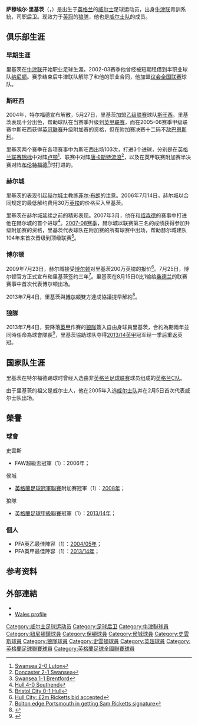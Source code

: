 {{noteta
|G1=足球
|G2=EPL
|T=zh-hans:萨穆埃尔·里基茨;zh-hk:森姆·歷格斯;zh-tw:薩穆埃爾·里基茨;
|1=zh-hans:萨穆埃尔·里基茨;zh-hk:森姆·歷格斯;zh-tw:薩穆埃爾·里基茨;
|2=zh-hans:里基茨;zh-hk:歷格斯;zh-tw:里基茨;
|3=zh-hans:菲尔·帕金森;zh-hk:法耶·柏坚逊;zh-tw:菲爾·帕金森;
}}
{{Infobox football biography 2
| playername          = 萨穆埃尔·里基茨<br />''Samuel Ricketts''
| image               = [[File:Sam_Ricketts.jpg|220px]]
| caption             = 
| fullname            = Samuel Derek Ricketts
| dateofbirth         = {{birth date and age|1981|10|11}}
| cityofbirth         = [[艾尔斯伯里|艾尔斯伯里]]
| countryofbirth      = [[英格兰|英格兰]]
| height              = {{height|m=1.85}}
| position            = 后卫
| currentclub         = [[谢斯伯利足球俱乐部|梳士貝利]]
| youthyears1         = 
| youthclubs1         = [[牛津联足球俱乐部|牛津联]]
| years1              = 2000−2003
| clubs1              = [[牛津联足球俱乐部|牛津联]]
| caps1               = 45
| goals1              = 1
| years2              = 2002−2003
| clubs2              = → [[紐尼頓鎮足球會|纳尼顿]]
| caps2               = 11
| goals2              = 1
| years3              = 2003−2004
| clubs3              = {{tsl|en|Telford United F.C.||特尔福德}}
| caps3               = 41
| goals3              = 4
| years4              = 2004−2006
| clubs4              = [[斯旺西城足球俱乐部|斯旺西]]
| caps4               = 89
| goals4              = 2
| years5              = 2006−2009
| clubs5              = [[赫尔城足球俱乐部|赫尔城]]
| caps5               = 113
| goals5              = 1
| years6              = 2009−2013
| clubs6              = [[博尔顿足球俱乐部|博尔顿]]
| caps6               = 96
| goals6              = 1
| years7              = 2013−2015
| clubs7              = [[伍尔弗汉普顿流浪足球俱乐部|狼隊]]
| caps7               = 48  
| goals7              = 2
| years8              = 2015–    
| clubs8              = → [[斯温登足球俱乐部|史雲頓]]  
| caps8               = 9 
| goals8              = 0
| years9              = 2015-2016 
| clubs9              = [[高云地利城足球会|高云地利城]]
| caps9               = 46
| goals9              = 1
| totalcaps = 495 | totalgoals = 12
| nationalyears1      = 2003−2004
| nationalteam1       = [[英格兰足球代表丙队|英格兰C队]]
| nationalcaps1       = 4
| nationalgoals1      = 1
| nationalyears2      = 2005−2014
| nationalteam2       = [[威尔士足球代表队|威尔士]]
| nationalcaps2       = 52
| nationalgoals2      = 0
| manageryears1       = 2018
| managerclubs1       = [[雷克斯汉姆足球俱乐部|域斯咸]]
| manageryears2       = 2018-
| managerclubs2       = [[谢斯伯利足球俱乐部|梳士貝利]]
| medaltemplates      = 
| club-update         = 2013年10月23日 (三) 21:00 (UTC)
| nationalteam-update = 
}}

'''萨穆埃尔·里基茨'''（{{lang-en|'''Samuel Derek "Sam" Ricketts'''}}，{{bd|1981年|10月11日|catIdx=Ricketts Samuel}}）是出生于[[英格兰|英格兰]]的[[威尔士|威尔士]]足球运动员，出身[[牛津联足球俱乐部|牛津联]]青訓系統，司职后卫。现效力于[[英冠|英冠]]的[[伍尔弗汉普顿流浪足球俱乐部|狼隊]]，他也是[[威尔士足球代表队|威尔士队]]的成员。

==俱乐部生涯==
===早期生涯===
里基茨在[[牛津联足球俱乐部|牛津联]]开始职业足球生涯。2002-03赛季他曾经被短期租借到半职业球队[[紐尼頓鎮足球會|纳尼顿]]。赛季结束后牛津联队解除了和他的职业合同，他加盟[[英格兰足球议会全国联赛|议会全国联赛]]球队{{tsl|en|Telford United F.C.||特尔福德}}。

===斯旺西===
2004年，特尔福德宣布解散，5月27日，里基茨加盟[[英格兰足球乙级联赛|乙级联赛]]球队[[斯旺西城足球俱乐部|斯旺西]]。里基茨表现十分出色，帮助球队在当赛季升级到[[英格兰足球甲级联赛|英甲联赛]]，而在2005-06赛季甲级联赛中斯旺西获得[[英格兰足球冠军联赛|英冠联赛]]升级附加赛的资格，但在附加赛决赛十二码不敌[[巴恩斯利足球俱乐部|巴恩斯利]]。

里基茨两个赛季在各项赛事中为斯旺西出场103次，打进3个进球，分别是在[[英格兰联赛锦标|英格兰联赛锦标]]中对阵[[卢顿足球俱乐部|卢顿]]<ref>[http://news.bbc.co.uk/sport1/hi/football/3677328.stm Swansea 2-0 Luton]{{en}}</ref>、联赛中对阵[[唐卡斯特流浪足球俱乐部|唐卡斯特流浪]]<ref>[http://news.bbc.co.uk/sport1/hi/football/eng_div_2/4516458.stm Doncaster 2-1 Swansea]{{en}}</ref>，以及在英甲联赛附加赛半决赛对阵[[布伦特福德足球俱乐部|布伦特福德]]<ref>[http://news.bbc.co.uk/sport1/hi/football/eng_div_2/4756027.stm Swansea 1-1 Brentford]{{en}}</ref>时打进的。

===赫尔城===
里基茨的表现引起[[赫尔城足球俱乐部|赫尔城]]主教练[[菲尔·布朗|菲尔·布朗]]的注意。2006年7月14日，赫尔城以合同规定的最低解约费用30万[[英镑|英镑]]的价格买入里基茨。

里基茨在赫尔城延续之前的精彩表现。2007年3月，他在和[[绍森德足球俱乐部|绍森德]]的赛事中打进他在赫尔城的首个进球<ref>[http://news.bbc.co.uk/sport1/hi/football/eng_div_1/6490979.stm Hull 4-0 Southend]{{en}}</ref>。[[2007年至2008年英格兰足球冠军联赛|2007-08赛季]]，赫尔城以联赛第三名的成绩获得参加升级附加赛的资格，里基茨代表球队在附加赛的所有球赛中出场，帮助赫尔城建队104年来首次晋级到顶级联赛<ref>[http://newsimg.bbc.co.uk/sport1/hi/football/eng_div_1/7416502.stm Bristol City 0-1 Hull]{{en}}</ref>。

===博尔顿===
2009年7月23日，赫尔城接受[[博尔顿足球俱乐部|博尔顿]]对里基茨200万英镑的报价<ref>[http://www.sporthull.co.uk/football/hull_city/tigers_news/displayarticle.php?ID=13443 Hull City: £2m Ricketts bid accepted]{{en}}</ref>。7月25日，博尔顿官方正式宣布和里基茨签约三年<ref>[http://www.mirror.co.uk/sport/football/2009/07/24/megson-swoops-to-boost-defence-115875-21543679 Bolton edge Portsmouth in getting Sam Ricketts signature]{{en}}</ref>。里基茨在8月15日0比1输给[[桑德兰足球俱乐部|桑德兰]]的联赛赛事中首次代表博尔顿出场。

2013年7月4日，里基茨與[[博尔顿足球俱乐部|博尔顿]]雙方達成協議提早解約<ref>{{cite news |language=en |url=http://www.bwfc.co.uk/news/article/ricketts-departs-4.7.13-893808.aspx |title=Ricketts departs |publisher=''Bolton Wanderers FC'' |date=2013-07-04 |accessdate=2013-10-23}}</ref>。

===狼隊===
2013年7月4日，要降落[[英甲|英甲]]作賽的[[狼隊|狼隊]]簽入自由身球員里基茨，合約為期兩年並同時任命為球會隊長<ref>{{cite news |language=en |url=http://www.bbc.co.uk/sport/0/football/23150405 |title=Sam Ricketts: Wolves sign Bolton Wanderers' Wales defender |publisher=''[[BBC_Sport|BBC Sport]]'' |date=2013-07-04 |accessdate=2013-10-23}}</ref>，里基茨協助球队夺得[[2013年至2014年英格兰足球甲级联赛|2013/14英甲]]冠军经一季后重返英冠。

==国家队生涯==
里基茨在特尔福德踢球时曾经入选由非[[英格兰足球联赛|英格兰足球联赛]]球员组成的[[英格兰足球代表丙队|英格兰C队]]。

由于里基茨的祖父是威尔士人，他在2005年入选[[威尔士足球代表队|威尔士队]]并在2月5日首次代表威尔士队出场。

==榮譽==
===球會===
;史雲斯
*FAW超級盃冠軍（1）：2006年；
;侯城
*[[英格蘭足球冠軍聯賽|英格蘭足球冠軍聯賽]]附加賽冠軍（1）：[[2007年至2008年英格蘭足球冠軍聯賽#附加賽|2008年]]；
;狼隊
*[[英格蘭足球甲級聯賽|英格蘭足球甲級聯賽]]冠軍（1）：[[2013年至2014年英格蘭足球甲級聯賽|2013/14年]]；

===個人===
* PFA英乙最佳陣容（1）：[[2004年至2005年英格蘭足球乙級聯賽|2004/05年]]；
* PFA英甲最佳陣容（1）：[[2013年至2014年英格蘭足球甲級聯賽#PFA英甲最佳陣容|2013/14年]]；

==参考资料==
{{Reflist}}

==外部連結==
{{Commons category|Sam Ricketts}}
*{{soccerbase|id=18968|name=萨穆埃尔·里基茨}}
*[https://web.archive.org/web/20130817001622/http://faw.org.uk/PlayerDisplay.ink?skip=0&squadno=43404&season=12%2F13&seasonl=2012%2F2013&Playertype=p Wales profile]

{{DEFAULTSORT:Ricketts,Samuel}}
[[Category:威尔士足球运动员|Category:威尔士足球运动员]]
[[Category:足球后卫|Category:足球后卫]]
[[Category:牛津聯球員|Category:牛津聯球員]]
[[Category:紐尼頓鎮球員|Category:紐尼頓鎮球員]]
[[Category:保頓球員|Category:保頓球員]]
[[Category:侯城球員|Category:侯城球員]]
[[Category:史雲斯球員|Category:史雲斯球員]]
[[Category:狼隊球員|Category:狼隊球員]]
[[Category:史雲頓球員|Category:史雲頓球員]]
[[Category:英超球員|Category:英超球員]]
[[Category:英格蘭足球聯賽球員|Category:英格蘭足球聯賽球員]]
[[Category:英格蘭足球全國聯賽球員|Category:英格蘭足球全國聯賽球員]]